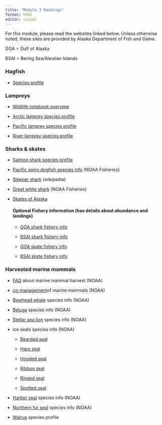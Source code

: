 ```yaml
---
title: "Module 3 Readings"
format: html
editor: visual
---
```


For this module, please read the websites linked below. Unless otherwise noted, these sites are provided by Alaska Department of Fish and Game.

GOA = Gulf of Alaska

BSAI = Bering Sea/Aleutian Islands

### Hagfish

-   [Species profile](https://www.adfg.alaska.gov/index.cfm?adfg=hagfish.main)

### Lampreys

-   [Wildlife notebook overview](https://www.adfg.alaska.gov/static/education/wns/lampreys.pdf)

-   [Arctic lamprey species profile](https://www.adfg.alaska.gov/index.cfm?adfg=arcticlamprey.main)

-   [Pacific lamprey species profile](https://www.adfg.alaska.gov/index.cfm?adfg=pacificlamprey.main)

-   [River lamprey species profile](https://www.adfg.alaska.gov/index.cfm?adfg=riverlamprey.main)

### Sharks & skates

-   [Salmon shark species profile](https://www.adfg.alaska.gov/index.cfm?adfg=salmonshark.main)

-   [Pacific spiny dogfish species info](https://www.fisheries.noaa.gov/species/pacific-spiny-dogfish) (NOAA Fisheries)

-   [Sleeper shark](https://en.wikipedia.org/wiki/Pacific_sleeper_shark) (wikipedia)

-   [Great white shark](https://www.fisheries.noaa.gov/species/white-shark) (NOAA Fisheries)

-   [Skates of Alaska](https://www.adfg.alaska.gov/index.cfm?adfg=wildlifenews.view_article&articles_id=514)

    #### Optional Fishery information (has details about abundance and landings)

    <div>

    -   [GOA shark fishery info](https://apps-afsc.fisheries.noaa.gov/refm/docs/2020/GOAshark.pdf)

    -   [BSAI shark fishery info](https://apps-afsc.fisheries.noaa.gov/Plan_Team/2022/GOAshark.pdf)

    -   [GOA skate fishery info](https://apps-afsc.fisheries.noaa.gov/Plan_Team/2023/GOAskate.pdf)

    -   [BSAI skate fishery info](https://apps-afsc.fisheries.noaa.gov/Plan_Team/2023/BSAIskate.pdf)

    </div>

### Harvested marine mammals

-   [FAQ](https://www.fisheries.noaa.gov/alaska/outreach-and-education/marine-mammal-parts-and-products-alaska) about marine mammal harvest (NOAA)

-   [co-management ](https://www.fisheries.noaa.gov/alaska/marine-mammal-protection/co-management-marine-mammals-alaska)of marine mammals (NOAA)

-   [Bowhead whale](https://www.fisheries.noaa.gov/species/bowhead-whale) species info (NOAA)

-   [Beluga](https://www.fisheries.noaa.gov/species/beluga-whale) species info (NOAA)

-   [Stellar sea lion](https://www.fisheries.noaa.gov/species/steller-sea-lion) species info (NOAA)

-   ice seals species info (NOAA)

    -   [Bearded seal](https://www.fisheries.noaa.gov/species/bearded-seal)

    -   [Harp seal](https://www.fisheries.noaa.gov/species/harp-seal)

    -   [Hooded seal](https://www.fisheries.noaa.gov/species/hooded-seal)

    -   [Ribbon seal](https://www.fisheries.noaa.gov/species/ribbon-seal)

    -   [Ringed seal](https://www.fisheries.noaa.gov/species/ringed-seal)

    -   [Spotted seal](https://www.fisheries.noaa.gov/species/spotted-seal)

-   [Harbor seal](https://www.fisheries.noaa.gov/species/harbor-seal) species info (NOAA)

-   [Northern fur seal](https://www.fisheries.noaa.gov/species/northern-fur-seal) species info (NOAA)

-   [Walrus](https://www.adfg.alaska.gov/index.cfm?adfg=walrus.printerfriendly) species profile
